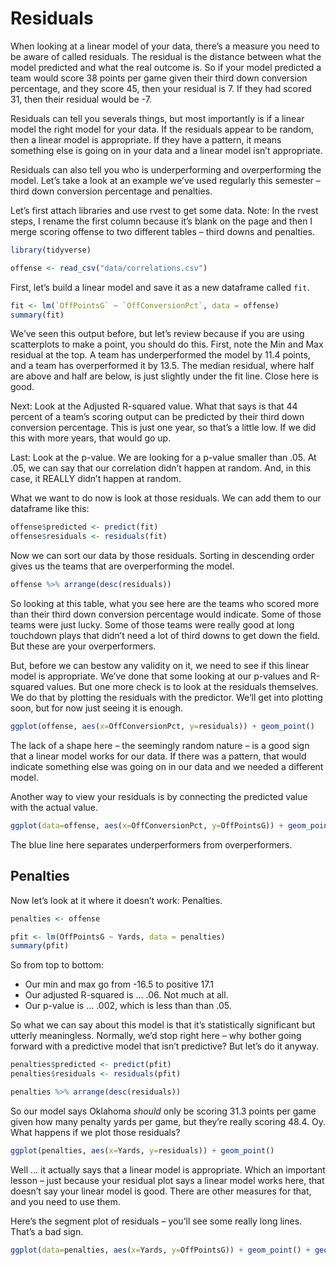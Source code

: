 # Residuals

When looking at a linear model of your data, there's a measure you need to be aware of called residuals. The residual is the distance between what the model predicted and what the real outcome is. So if your model predicted a team would score 38 points per game given their third down conversion percentage, and they score 45, then your residual is 7. If they had scored 31, then their residual would be -7. 

Residuals can tell you severals things, but most importantly is if a linear model the right model for your data. If the residuals appear to be random, then a linear model is appropriate. If they have a pattern, it means something else is going on in your data and a linear model isn't appropriate. 

Residuals can also tell you who is underperforming and overperforming the model. Let's take a look at an example we've used regularly this semester -- third down conversion percentage and penalties. 

Let's first attach libraries and use rvest to get some data. Note: In the rvest steps, I rename the first column because it's blank on the page and then I merge scoring offense to two different tables -- third downs and penalties. 

```r
library(tidyverse)
```

```r
offense <- read_csv("data/correlations.csv")
```

First, let's build a linear model and save it as a new dataframe called `fit`. 

```r
fit <- lm(`OffPointsG` ~ `OffConversionPct`, data = offense)
summary(fit)
```

We've seen this output before, but let's review because if you are using scatterplots to make a point, you should do this. First, note the Min and Max residual at the top. A team has underperformed the model by 11.4 points, and a team has overperformed it by 13.5. The median residual, where half are above and half are below, is just slightly under the fit line. Close here is good. 

Next: Look at the Adjusted R-squared value. What that says is that 44 percent of a team's scoring output can be predicted by their third down conversion percentage. This is just one year, so that's a little low. If we did this with more years, that would go up. 

Last: Look at the p-value. We are looking for a p-value smaller than .05. At .05, we can say that our correlation didn't happen at random. And, in this case, it REALLY didn't happen at random. 

What we want to do now is look at those residuals. We can add them to our dataframe like this:

```r
offense$predicted <- predict(fit)
offense$residuals <- residuals(fit)
```

Now we can sort our data by those residuals. Sorting in descending order gives us the teams that are overperforming the model.

```r
offense %>% arrange(desc(residuals))
```
So looking at this table, what you see here are the teams who scored more than their third down conversion percentage would indicate. Some of those teams were just lucky. Some of those teams were really good at long touchdown plays that didn't need a lot of third downs to get down the field. But these are your overperformers. 

But, before we can bestow any validity on it, we need to see if this linear model is appropriate. We've done that some looking at our p-values and R-squared values. But one more check is to look at the residuals themselves. We do that by plotting the residuals with the predictor. We'll get into plotting soon, but for now just seeing it is enough.

```r
ggplot(offense, aes(x=OffConversionPct, y=residuals)) + geom_point()
```

The lack of a shape here -- the seemingly random nature -- is a good sign that a linear model works for our data. If there was a pattern, that would indicate something else was going on in our data and we needed a different model.

Another way to view your residuals is by connecting the predicted value with the actual value.

```r
ggplot(data=offense, aes(x=OffConversionPct, y=OffPointsG)) + geom_point() + geom_segment(aes(xend = OffConversionPct, yend = predicted)) + geom_smooth(method=lm, se=FALSE)
```

The blue line here separates underperformers from overperformers.

## Penalties

Now let's look at it where it doesn't work: Penalties. 

```r
penalties <- offense
```


```r
pfit <- lm(OffPointsG ~ Yards, data = penalties)
summary(pfit)
```

So from top to bottom:

* Our min and max go from -16.5 to positive 17.1
* Our adjusted R-squared is ... .06. Not much at all. 
* Our p-value is ... .002, which is less than than .05. 

So what we can say about this model is that it's statistically significant but utterly meaningless. Normally, we'd stop right here -- why bother going forward with a predictive model that isn't predictive? But let's do it anyway. 

```r
penalties$predicted <- predict(pfit)
penalties$residuals <- residuals(pfit)
```

```r
penalties %>% arrange(desc(residuals))
```

So our model says Oklahoma *should* only be scoring 31.3 points per game given how many penalty yards per game, but they're really scoring 48.4. Oy. What happens if we plot those residuals? 

```r
ggplot(penalties, aes(x=Yards, y=residuals)) + geom_point()
```

Well ... it actually says that a linear model is appropriate. Which an important lesson -- just because your residual plot says a linear model works here, that doesn't say your linear model is good. There are other measures for that, and you need to use them. 

Here's the segment plot of residuals -- you'll see some really long lines. That's a bad sign. 

```r
ggplot(data=penalties, aes(x=Yards, y=OffPointsG)) + geom_point() + geom_segment(aes(xend = Yards, yend = predicted)) + geom_smooth(method=lm, se=FALSE)
```

